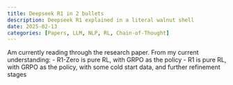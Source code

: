 ```yaml
---
title: Deepseek R1 in 2 bullets
description: Deepseek R1 explained in a literal walnut shell
date: 2025-02-13
categories: [Papers, LLM, NLP, RL, Chain-of-Thought]
---
```


Am currently reading through the research paper. From my current understanding:
- R1-Zero is pure RL, with GRPO as the policy
- R1      is pure RL, with GRPO as the policy, with some cold start data, and further refinement stages